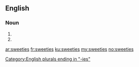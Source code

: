 ==English==

===Noun===
{{head|en|noun plural form}}

# {{plural of|sweetie|lang=en}}
# {{plural of|sweety|lang=en}}

[[Category:English plurals ending in "-ies"]]

[[ar:sweeties]]
[[fr:sweeties]]
[[ku:sweeties]]
[[my:sweeties]]
[[no:sweeties]]